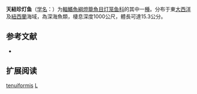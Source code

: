 {{Speciesbox
| name = 天紐珍灯鱼
| status = NE
| status_system = IUCN3.1
| image = 
| genus = Lampanyctus
| species = tenuiformis
| authority = [[Brauer|Brauer]], 1906
| synonyms = *''Lampanyctus tenuiformes''<br /><small>Brauer, 1906</small>
*''Myctophum tenuiforme''<br /><small>Brauer, 1906</small>
}}

'''天紐珍灯鱼'''（[[学名|学名]]：{{lang|la|''Lampanyctus tenuiformis''}}）为[[輻鰭魚綱|輻鰭魚綱]][[燈籠魚目|燈籠魚目]][[灯笼鱼科|灯笼鱼科]]的其中一[[種|種]]。分布于東[[大西洋|大西洋]]及[[紐西蘭|紐西蘭]]海域，為深海魚類，棲息深度1000公尺，體長可達15.3公分。

== 参考文献 ==
{{refbegin}}
*{{FishBase_species|genus=Lampanyctus|species=tenuiformis|year=2012|month=2}}
{{refend}}

== 扩展阅读 ==
{{refbegin}}
{{wikispecies-inline|Lampanyctus tenuiformis|天紐珍灯鱼}}
{{refend}}
{{Taxonbar|from=Q2321073}}

[[Category:珍灯鱼属|tenuiformis]]
[[Category:1906年描述的魚類|L]]


{{灯笼鱼目小作品}}